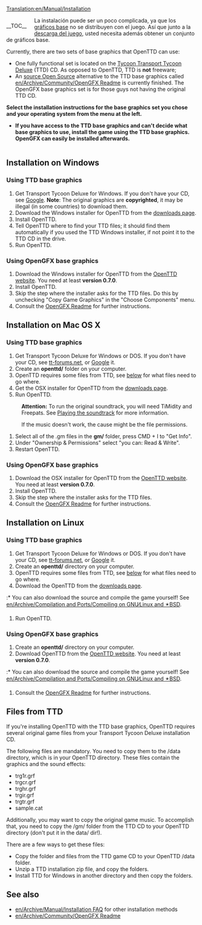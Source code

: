 [[Translation:en/Manual/Installation]]
{{en/Ambox| type = notice
| image =
| text = '''Atención:''' Para información actualizada sobre cómo descargar el juego consultad el blog [http://www.fametown.com/blog/openttd/ OpenTTD] de Eusebio Barriga (traductor del juego al español)
}}
{{en/Translation (es)|origen=Installation}}
{{en/Outdated (es)|Esta página no incluye la instalación automática de OpenTTD 1.0.0 y es un poco tosco, lea el archivo [http://vcs.openttd.org/svn/browser/trunk/readme.txt README.txt] (en inglés) para más referencias.<br>Además el artículo es casi un duplicado de [[en/Archive/Manual/Installation FAQ]]}}


<div style="float:left; padding-right: 20px;">__TOC__</div>{{en/Table of contents (Es)}}

La instalación puede ser un poco complicada, ya que los [[en/Es/Gráficos base|gráficos base]] no se distribuyen con el juego. Así que junto a la [http://www.openttd.org/ descarga del juego], usted necesita además obtener un conjunto de gráficos base.

{{en/Pending translation (es)}}

Currently, there are two sets of base graphics that OpenTTD can use:
* One fully functional set is located on the [https://www.wikipedia.org/wiki/Transport Tycoon Transport Tycoon Deluxe] (TTD) CD. As opposed to OpenTTD, TTD is '''not''' freeware;
* An [https://www.wikipedia.org/wiki/Open source Open Source] alternative to the TTD base graphics called [[en/Archive/Community/OpenGFX Readme]] is currently finished. The OpenGFX base graphics set is for those guys not having the original TTD CD.


'''Select the installation instructions for the base graphics set you chose and your operating system from the menu at the left.'''
* '''If you have access to the TTD base graphics and can't decide what base graphics to use, install the game using the TTD base graphics. OpenGFX can easily be installed afterwards.'''


<div style="clear:left;"></div>
== Installation on Windows ==
===Using TTD base graphics===
# Get Transport Tycoon Deluxe for Windows. If you don't have your CD, see [http://www.google.com/search?q=transport+tycoon+deluxe Google]. '''Note''': The original graphics are '''copyrighted''', it may be illegal (in some countries) to download them.
# Download the Windows installer for OpenTTD from the [http://www.openttd.org/download-stable downloads page].
# Install OpenTTD.
# Tell OpenTTD where to find your TTD files; it should find them automatically if you used the TTD Windows installer, if not point it to the TTD CD in the drive.
# Run OpenTTD.

===Using OpenGFX base graphics===
# Download the Windows installer for OpenTTD from the [http://www.openttd.org/ OpenTTD website]. You need at least '''version 0.7.0'''.
# Install OpenTTD.
# Skip the step where the installer asks for the TTD files. Do this by unchecking "Copy Game Graphics" in the "Choose Components" menu.
# Consult the [[en/Archive/Community/OpenGFX Readme#manually-installing-opengfx|OpenGFX Readme]] for further instructions.

== Installation on Mac OS X ==
===Using TTD base graphics===
#Get Transport Tycoon Deluxe for Windows or DOS. If you don't have your CD, see [http://www.tt-forums.net/viewtopic.php?t=3407 tt-forums.net], or [http://www.google.com/search?q=transport+tycoon+deluxe Google] it.
#Create an '''openttd/''' folder on your computer.
#OpenTTD requires some files from TTD, see [[#files-from-ttd|below]] for what files need to go where.
#Get the OSX installer for OpenTTD from the [http://www.openttd.org/download-stable downloads page].
#Run OpenTTD.


:'''Attention:''' To run the original soundtrack, you will need TiMidity and Freepats. See [[en/Archive/Compilation and Ports/Compiling on GNU∕Linux and 🟉BSD#playing-the-soundtrack|Playing the soundtrack]] for more information.


:If the music doesn't work, the cause might be the file permissions.
#Select all of the .gm files in the '''gm/''' folder, press CMD + I to "Get Info".
#Under "Ownership & Permissions" select "you can: Read & Write".
#Restart OpenTTD.


===Using OpenGFX base graphics===
# Download the OSX installer for OpenTTD from the [http://www.openttd.org/ OpenTTD website]. You need at least '''version 0.7.0'''.
# Install OpenTTD.
# Skip the step where the installer asks for the TTD files.
# Consult the [[en/Archive/Community/OpenGFX Readme#manually-installing-opengfx|OpenGFX Readme]] for further instructions.


== Installation on Linux ==
===Using TTD base graphics===
#Get Transport Tycoon Deluxe for Windows or DOS.  If you don't have your CD, see [http://www.tt-forums.net/viewtopic.php?t=3407 tt-forums.net], or [http://www.google.com/search?q=transport+tycoon+deluxe Google] it.
#Create an '''openttd/''' directory on your computer.
#OpenTTD requires some files from TTD, see [[#files-from-ttd|below]] for what files need to go where.
#Download the OpenTTD from the [http://www.openttd.org/download-stable downloads page].
:* You can also download the source and compile the game yourself! See [[en/Archive/Compilation and Ports/Compiling on GNU∕Linux and 🟉BSD]].
#Run OpenTTD.


===Using OpenGFX base graphics===
#Create an '''openttd/''' directory on your computer.
# Download OpenTTD from the [http://www.openttd.org/ OpenTTD website]. You need at least '''version 0.7.0'''.
:* You can also download the source and compile the game yourself! See [[en/Archive/Compilation and Ports/Compiling on GNU∕Linux and 🟉BSD]].
# Consult the [[en/Archive/Community/OpenGFX Readme#manually-installing-opengfx|OpenGFX Readme]] for further instructions.


== Files from TTD ==
If you're installing OpenTTD with the TTD base graphics, OpenTTD requires several original game files from your Transport Tycoon Deluxe installation CD.

The following files are mandatory. You need to copy them to the /data directory, which is in your OpenTTD directory. These files contain the graphics and the sound effects:
* trg1r.grf
* trgcr.grf
* trghr.grf
* trgir.grf
* trgtr.grf
* sample.cat


Additionally, you may want to copy the original game music. To accomplish that, you need to copy the /gm/ folder from the TTD CD to your OpenTTD directory (don't put it in the data/ dir!).


There are a few ways to get these files:
* Copy the folder and files from the TTD game CD to your OpenTTD /data folder.
* Unzip a TTD installation zip file, and copy the folders.
* Install TTD for Windows in another directory and then copy the folders.

== See also ==
* [[en/Archive/Manual/Installation FAQ]] for other installation methods
* [[en/Archive/Community/OpenGFX Readme]]